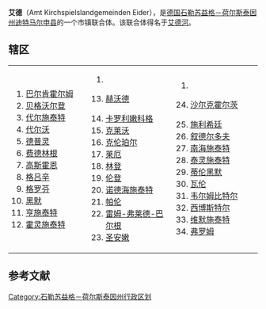 {{unreferenced|time=2014-09-21T01:56:17+00:00}}
{{Infobox settlement
| name                    = 艾德
| native_name             = Amt Kirchspielslandgemeinden Eider
| settlement_type         = 市镇联合体
| image_skyline           = 
| imagesize               = 
| image_caption           = 
| image_flag              = 
| flag_size               = 
| image_shield            = Eider Amt Wappen.png
| shield_size             = 
| image_map               = Amt KLG Eider.PNG
| map_caption             = 在迪特马尔申县的位置
| pushpin_map             = Germany
| pushpin_label_position  = 
| pushpin_map_caption     = 在德国的位置
| latd  = 54 |latm  =16  |lats  = |latNS  = N 
| longd =9   |longm =10 |longs = |longEW = E 
| coordinates_type        = region:ES_type:city
| coordinates_display     = inline,title
| subdivision_type        = 国家
| subdivision_name        = 德国
| subdivision_type1       = [[德国行政区划|州]]
| subdivision_name1       = [[石勒苏益格－荷尔斯泰因州|石勒苏益格－荷尔斯泰因州]]
| subdivision_type2       = [[县_(德国)|县]]
| subdivision_name2       = [[迪特马尔申县|迪特马尔申县]]
| area_total_km2          = 361.26
| population_total        = 18637 
| population_as_of        = 2013年12月31日
| population_density_km2  = auto
| footnotes               = 
}}
'''艾德'''（Amt Kirchspielslandgemeinden Eider），是[[德国|德国]][[石勒苏益格－荷尔斯泰因州|石勒苏益格－荷尔斯泰因州]][[迪特马尔申县|迪特马尔申县]]的一个市镇联合体。该联合体得名于[[艾德河|艾德河]]。

== 辖区 ==
{|
| width="450" valign="top" |
# [[巴尔肯霍尔姆|巴尔肯霍尔姆]]
# [[贝格沃尔登|贝格沃尔登]]
# [[代尔施泰特|代尔施泰特]]
# [[代尔沃|代尔沃]] 
# [[德普灵|德普灵]]
# [[费德林根|费德林根]]
# [[高斯霍恩|高斯霍恩]]
# [[格吕辛|格吕辛]] 
# [[格罗芬|格罗芬]]
# [[黑默_(石勒苏益格－荷尔斯泰因州)|黑默]] 
# [[亨施泰特|亨施泰特]]
# [[霍灵施泰特|霍灵施泰特]] 
| width="450" valign="top" |
# <li value="13">[[赫沃德|赫沃德]]</li>
# [[卡罗利嫩科格|卡罗利嫩科格]] 
# [[克莱沃|克莱沃]] 
# [[克伦珀尔|克伦珀尔]]
# [[莱厄|莱厄]] 
# [[林登_(石勒苏益格－荷尔斯泰因州)|林登]] 
# [[伦登|伦登]]
# [[诺德海施泰特|诺德海施泰特]] 
# [[帕伦|帕伦]] 
# [[雷姆-弗莱德-巴尔根|雷姆-弗莱德-巴尔根]] 
# [[圣安嫩|圣安嫩]] 
| width="450" valign="top" |
# <li value="24">[[沙尔克霍尔茨|沙尔克霍尔茨]]</li>
# [[施利希廷|施利希廷]]
# [[叙德尔多夫|叙德尔多夫]] 
# [[南海施泰特|南海施泰特]]
# [[泰灵施泰特|泰灵施泰特]] 
# [[蒂伦黑默|蒂伦黑默]]
# [[瓦伦_(德国)|瓦伦]]
# [[韦尔姆比特尔|韦尔姆比特尔]] 
# [[西博斯特尔|西博斯特尔]] 
# [[维默施泰特|维默施泰特]] 
# [[弗罗姆|弗罗姆]]
|}

==参考文献==
{{reflist}}

[[Category:石勒苏益格－荷尔斯泰因州行政区划|Category:石勒苏益格－荷尔斯泰因州行政区划]]